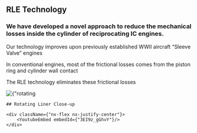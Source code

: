 ## RLE Technology

### We have developed a novel approach to reduce the mechanical losses inside the cylinder of reciprocating IC engines.

Our technology improves upon previously established WWII aircraft “Sleeve Valve” engines

In conventional engines, most of the frictional losses comes from the piston ring and cylinder wall contact

The RLE technology eliminates these frictional losses


<div className={"nx-w-full nx-flex nx-flex-col nx-pt-12"}>
    <div className={"nx-flex nx-justify-center"}>
        <Image
            priority
            src={rotatingliners}
            alt={"rotating liners"}
        />
    </div>

    ## Rotating Liner Close-up

    <div className={"nx-flex nx-justify-center"}>
        <YoutubeEmbed embedId={"3EI9z_gGhvY"}/>
    </div>
</div>